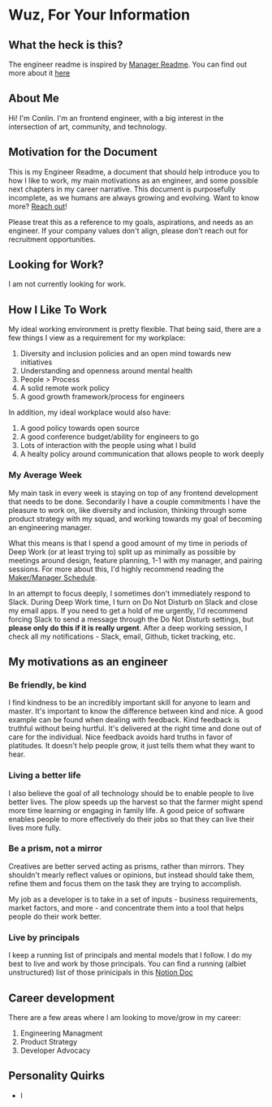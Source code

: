 
<SEO title="Conlin's Readme" />

# Wuz, For Your Information

<Aside>

## What the heck is this?

The engineer readme is inspired by [Manager Readme](https://managerreadme.com/).
You can find out more about it [here](/engineer-readme)

</Aside>

## About Me

Hi! I'm Conlin. I'm an frontend engineer, with a big interest in the intersection of
art, community, and technology.

## Motivation for the Document

This is my Engineer Readme, a document that should help introduce you to how I like to
work, my main motivations as an engineer, and some possible next chapters in my career
narrative. This document is purposefully incomplete, as we humans are always growing
and evolving. Want to know more? [Reach out](https://twitter.com/CallMeWuz)!

Please treat this as a reference to my goals, aspirations, and needs as an engineer. If
your company values don't align, please don't reach out for recruitment opportunities.

## Looking for Work?

I am not currently looking for work.

## How I Like To Work

My ideal working environment is pretty flexible. That being said, there are a few things
I view as a requirement for my workplace:

1. Diversity and inclusion policies and an open mind towards new initiatives
2. Understanding and openness around mental health
3. People > Process
4. A solid remote work policy
5. A good growth framework/process for engineers

In addition, my ideal workplace would also have:

1. A good policy towards open source
2. A good conference budget/ability for engineers to go
3. Lots of interaction with the people using what I build
4. A healty policy around communication that allows people to work deeply

### My Average Week

My main task in every week is staying on top of any frontend development that needs
to be done. Secondarily I have a couple commitments I have the pleasure to work on,
like diversity and inclusion, thinking through some product strategy with my squad,
and working towards my goal of becoming an engineering manager.

What this means is that I spend a good amount of my time in periods of Deep Work
(or at least trying to) split up as minimally as possible by meetings around design,
feature planning, 1-1 with my manager, and pairing sessions. For more about this,
I'd highly recommend reading the [Maker/Manager Schedule](http://www.paulgraham.com/makersschedule.html).

In an attempt to focus deeply, I sometimes don't immediately respond to Slack. During
Deep Work time, I turn on Do Not Disturb on Slack and close my email apps. If you
need to get a hold of me urgently, I'd recommend forcing Slack to send a message through
the Do Not Disturb settings, but **please only do this if it is really urgent**. After a
deep working session, I check all my notifications - Slack, email, Github, ticket tracking, etc.

## My motivations as an engineer

### Be friendly, be kind

I find kindness to be an incredibly important skill for anyone to learn and master.
It's important to know the difference between kind and nice. A good example can be found
when dealing with feedback. Kind feedback is truthful without being hurtful. It's
delivered at the right time and done out of care for the individual. Nice feedback
avoids hard truths in favor of platitudes. It doesn't help people grow, it just
tells them what they want to hear.

### Living a better life

I also believe the goal of all technology should be to enable people to live better lives.
The plow speeds up the harvest so that the farmer might spend more time learning or engaging
in family life. A good peice of software enables people to more effectively do their jobs
so that they can live their lives more fully.

### Be a prism, not a mirror

Creatives are better served acting as prisms, rather than mirrors. They shouldn't mearly
reflect values or opinions, but instead should take them, refine them and focus them on
the task they are trying to accomplish.

My job as a developer is to take in a set of inputs - business requirements, market factors,
and more - and concentrate them into a tool that helps people do their work better.

### Live by principals

I keep a running list of principals and mental models that I follow. I do my best to live
and work by those principals. You can find a running (albiet unstructured) list of those
prinicipals in this [Notion Doc](https://www.notion.so/wuz/Principals-e4502297f3114f7b9e2dbdcc468f45f8)

## Career development

There are a few areas where I am looking to move/grow in my career:

1. Engineering Managment
2. Product Strategy
3. Developer Advocacy

## Personality Quirks

- I
